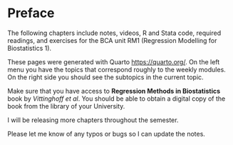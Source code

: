# Preface {.unnumbered}

The following chapters include notes, videos, R and Stata code, required readings, and exercises for the BCA unit RM1 (Regression Modelling for Biostatistics 1).

These pages were generated with Quarto <https://quarto.org/>. On the left menu you have the topics that correspond roughly to the weekly modules. On the right side you should see the subtopics in the current topic.

Make sure that you have access to **Regression Methods in Biostatistics** book by *Vittinghoff et al*. You should be able to obtain a digital copy of the book from the library of your University.

I will be releasing more chapters throughout the semester.

Please let me know of any typos or bugs so I can update the notes.
